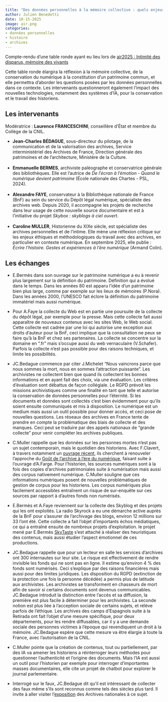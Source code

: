 ```yaml
---
title: "Des données personnelles à la mémoire collective : quels enjeux éthiques pour la conservation du patrimoine numérique ?"
author: Julien Benedetti
date: 10-15-2025
image: air.png
categories: 
- données personnelles
- histoire
- archives 
---
```


Compte-rendu d'une table ronde ayant eu lieu lors de [air2025 : Intimité des disparus, mémoire des vivants](https://www.cnil.fr/fr/air2025)

Cette table ronde élargira la réflexion à la mémoire collective, de la conservation du numérique à la constitution d’un patrimoine commun, et elle permettra d’aborder les questions posées par les données personnelles dans ce contexte. Les intervenants questionneront également l’impact des nouvelles technologies, notamment des systèmes d’IA, pour la conservation et le travail des historiens.

## Les intervenants

Modératrice : **Laurence FRANCESCHINI**, conseillère d’État et membre du Collège de la CNIL.

* **Jean-Charles BÉDAGUE**, sous-directeur du pilotage, de la communication et de la valorisation des archives, Service interministériel des Archives de France, Direction générale des patrimoines et de l’architecture, Ministère de la Culture.\
   
* **Emmanuelle BERMES**, archiviste paléographe et conservatrice générale des bibliothèques. Elle est l'autrice de _De l’écran à l’émotion - Quand le numérique devient patrimoine_ (École nationale des Chartes - PSL, 2024).\
   
* **Alexandre FAYE**, conservateur à la Bibliothèque nationale de France (BnF) au sein du service du Dépôt légal numérique, spécialiste des archives web. Depuis 2020, il accompagne les projets de recherche dans leur usage de cette nouvelle source documentaire et est à l’initiative du projet _Skybox : skyblogs à ciel ouvert_.\
   
* **Caroline MULLER**, Historienne du XIXe siècle, est spécialiste des archives personnelles et de l'intime. Elle mène une réflexion critique sur les enjeux éthiques et méthodologiques du travail avec des archives, en particulier en contexte numérique. En septembre 2025, elle publie : _Écrire l'histoire. Gestes et expériences à l'ère numérique_ (Armand Colin).

## Les échanges 

* E.Bermès dans son ouvrage sur le patrimoine numérique a eu à revenir plus largement sur la définition du patrimoine. Définition qui a évolué dans le temps. Dans les années 80 est apparu l'idée d'un patrimoine bien plus large, comme par exemple sur les lieux de mémoires (P.Nora). Dans les années 2000, l'UNESCO fait éclore la définition du patrimoine immatériel mais aussi numérique.

* Pour A.Faye la collecte du Web est en partie une poursuite de la collecte du dépôt légal, par exemple pour la presse. Mais cette collecte fait aussi apparaître de nouveaux contenus avec les sites Web, le Web social. Cette collecte est cadrée par une loi qui autorise une exception aux droits d'auteur pour la BnF, ceci implique que la consultation ne peux se faire qu'à la BnF et chez ses partenaires. La collecte se concentre sur  la domaine en ".fr" mais s'occupe aussi du web vernaculaire (V.Schafer). Parfois la collecte n'est pas possible pour des raisons techniques, et limite les possibilités. 

* JC.Bedague commence par citer J.Michelet "Nous vaincrons parce que nous sommes la mort, nous en sommes l'attraction puissante". Les archivistes ne collectent bien que quand ils collectent les bonnes informations et en ayant fait des choix, via une évaluation. Les critères d'évaluation sont débattus de façon collégiale. Le RGPD prévoit les missions archivistiques comme une finalité en tant que telle et autorise la conservation de données personnelles pour l’éternité. Si les documents et données sont collectés c'est bien évidemment pour qu'ils soient ensuite communiqués et mis à disposition. Le numérique est un medium mais aussi un outil possible pour donner accès, et ceci pose de nouvelles questions. Les réseaux des archives en France tente de prendre en compte la problématique des biais de collecte et des manques. Ceci peut se traduire par des appels nationaux de "grande collecte" pour venir compléter les archives publiques.

* C.Muller rappelle que les données sur les personnes mortes n'est pas un sujet contemporain, mais le quotidien des historiens. Avec F.Clavert, à travers notamment un [ouvrage récent](https://www.fabula.org/actualites/129979/caroline-muller-avec-frederic-clavert-ecrire-l-histoire-gestes-et-experiences.html), ils cherchent à renouveler l'approche du [Goût de l'archive à l'ère du numérique](https://gout-numerique.net/), faisant suite à l'ouvrage d'A.Farge. Pour l'historien, les sources numériques sont à la fois des copies d'archives patrimoniales suite à numérisation mais aussi des corpus nativement numérique. C.Muller souligne que ces informations numériques posent de nouvelles problématiques de gestion de corpus pour les historiens. Les corpus numériques plus facilement accessibles entraînent un risque de sur-enquête sur ces sources par rapport à d'autres fonds non numérisés.

* E.Bermès et A.Faye reviennent sur la collecte des Skyblog et des projets qui les ont exploités. La radio Skyrock a eu une démarche active auprès de la BnF pour s'assurer de l'archivage des blogs, environ 12 millions sur 33 l'ont été. Cette collecte a fait l'objet d'importants échos médiatiques, ce qui a entraîné ensuite de nombreux projets d'exploitation. le projet mené par E.Bermès [SkyTaste](https://www.chartes.psl.eu/recherche/centre-jean-mabillon/projets-de-recherche/skytaste-les-skyblogs-un-terrain-danalyse-sensorielle-technologique-et-emotionnelle) s'est attaché à réaliser des heuristiques des contenus, mais aussi étudier l'aspect émotionnel de ces productions. 

* JC.Bedague rappelle que pour un lecteur en salle les services d'archives ont 300 internautes sur leur site. Le risque est effectivement de rendre invisible les fonds qui ne sont pas en ligne. Il estime qu'environ 4 % des fonds sont numérisés. Ceci s'explique par des raisons financières mais aussi pour des limites juridiques. Les disposition du RGPD (extinction de la protection une fois la personne décédée) a permis plus de latitude aux archivistes. Les archivistes se transforment en chasseurs de mort afin de savoir si certains documents sont devenus communicables. JC.Bedague introduit la distinction entre l'accès et sa diffusion, la première est plus facile à déterminer pour les archivistes. La seconde notion est plus liée à l'acception sociale de certains sujets, et rélève parfois de l'éthique. Les archives des camps d'Espagnols suite à la Retirada ont fait l'objet d'une mesure spécifique, pour deux départements, pour les rendre diffusables, car il y a une demande sociale des personnes victimes à l'époque qui revendiquent un droit à la mémoire. JC.Bedague espère que cette mesure va être élargie à toute la France, avec l'autorisation de la CNIL.

* C.Muller pointe que la création de contenus, tout ou partiellement, par des IA va amener les historiens a réinterroger leurs méthodes pour questionner l'authenticité et l'origine des documents. Mais l'IA est aussi un outil pour l'historien par exemple pour interroger d'importantes masses documentaires, elle cite un projet de chatbot pour explorer le journal parlementaire.

* Interrogé sur le faux, JC.Bedague dit qu'il est intéressant de collecter des faux même s'ils sont reconnus comme tels des siècles plus tard. Il invite à aller visiter l'[exposition](https://www.archives-nationales.culture.gouv.fr/evenements/faux-et-faussaires-du-moyen-age-nos-jours) des Archives nationales à ce sujet.